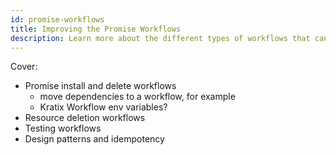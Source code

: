 ```yaml
---
id: promise-workflows
title: Improving the Promise Workflows
description: Learn more about the different types of workflows that can be used within a Promise.
---
```


Cover:

* Promise install and delete workflows
    * move dependencies to a workflow, for example
    * Kratix Workflow env variables?
* Resource deletion workflows
* Testing workflows
* Design patterns and idempotency
